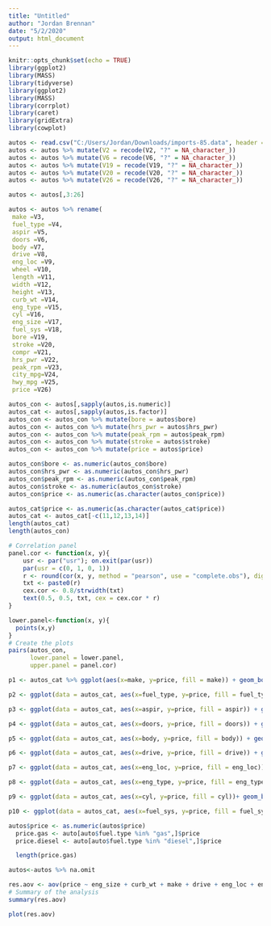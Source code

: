 ---
title: "Untitled"
author: "Jordan Brennan"
date: "5/2/2020"
output: html_document
---

```{r setup, include=FALSE}
knitr::opts_chunk$set(echo = TRUE)
library(ggplot2)
library(MASS)
library(tidyverse)
library(ggplot2)
library(MASS)
library(corrplot)
library(caret)
library(gridExtra)
library(cowplot)
```


```{r}
autos <- read.csv("C:/Users/Jordan/Downloads/imports-85.data", header = FALSE)
autos <- autos %>% mutate(V2 = recode(V2, "?" = NA_character_))
autos <- autos %>% mutate(V6 = recode(V6, "?" = NA_character_))
autos <- autos %>% mutate(V19 = recode(V19, "?" = NA_character_))
autos <- autos %>% mutate(V20 = recode(V20, "?" = NA_character_))
autos <- autos %>% mutate(V26 = recode(V26, "?" = NA_character_))

autos <- autos[,3:26]

autos <- autos %>% rename(
 make =V3,
 fuel_type =V4,
 aspir =V5,
 doors =V6,
 body =V7,
 drive =V8,
 eng_loc =V9,
 wheel =V10,
 length =V11,
 width =V12,
 height =V13,
 curb_wt =V14,
 eng_type =V15,
 cyl =V16,
 eng_size =V17,
 fuel_sys =V18,
 bore =V19,
 stroke =V20,
 compr =V21,
 hrs_pwr =V22,
 peak_rpm =V23,
 city_mpg=V24,
 hwy_mpg =V25,
 price =V26) 
```


```{r}
autos_con <- autos[,sapply(autos,is.numeric)]
autos_cat <- autos[,sapply(autos,is.factor)]
autos_con <- autos_con %>% mutate(bore = autos$bore) 
autos_con <- autos_con %>% mutate(hrs_pwr = autos$hrs_pwr) 
autos_con <- autos_con %>% mutate(peak_rpm = autos$peak_rpm) 
autos_con <- autos_con %>% mutate(stroke = autos$stroke) 
autos_con <- autos_con %>% mutate(price = autos$price) 

autos_con$bore <- as.numeric(autos_con$bore)
autos_con$hrs_pwr <- as.numeric(autos_con$hrs_pwr)
autos_con$peak_rpm <- as.numeric(autos_con$peak_rpm)
autos_con$stroke <- as.numeric(autos_con$stroke)
autos_con$price <- as.numeric(as.character(autos_con$price))

autos_cat$price <- as.numeric(as.character(autos_cat$price))
autos_cat <- autos_cat[-c(11,12,13,14)]
length(autos_cat)
length(autos_con)
```

```{r}
# Correlation panel
panel.cor <- function(x, y){
    usr <- par("usr"); on.exit(par(usr))
    par(usr = c(0, 1, 0, 1))
    r <- round(cor(x, y, method = "pearson", use = "complete.obs"), digits=2)
    txt <- paste0(r)
    cex.cor <- 0.8/strwidth(txt)
    text(0.5, 0.5, txt, cex = cex.cor * r)
}

lower.panel<-function(x, y){
  points(x,y)
}
# Create the plots
pairs(autos_con, 
      lower.panel = lower.panel,
      upper.panel = panel.cor)
```


```{r}
p1 <- autos_cat %>% ggplot(aes(x=make, y=price, fill = make)) + geom_boxplot() + theme(axis.text.x=element_blank())

p2 <- ggplot(data = autos_cat, aes(x=fuel_type, y=price, fill = fuel_type)) + geom_boxplot()

p3 <- ggplot(data = autos_cat, aes(x=aspir, y=price, fill = aspir)) + geom_boxplot()

p4 <- ggplot(data = autos_cat, aes(x=doors, y=price, fill = doors)) + geom_boxplot()

p5 <- ggplot(data = autos_cat, aes(x=body, y=price, fill = body)) + geom_boxplot() + theme(axis.text.x=element_blank())

p6 <- ggplot(data = autos_cat, aes(x=drive, y=price, fill = drive)) + geom_boxplot()

p7 <- ggplot(data = autos_cat, aes(x=eng_loc, y=price, fill = eng_loc)) + geom_boxplot()

p8 <- ggplot(data = autos_cat, aes(x=eng_type, y=price, fill = eng_type)) + geom_boxplot() + theme(axis.text.x=element_blank())

p9 <- ggplot(data = autos_cat, aes(x=cyl, y=price, fill = cyl))+ geom_boxplot() + theme(axis.text.x=element_blank())

p10 <- ggplot(data = autos_cat, aes(x=fuel_sys, y=price, fill = fuel_sys))+ geom_boxplot() + theme(axis.text.x=element_blank())
```



```{r}
autos$price <- as.numeric(autos$price)
  price.gas <- auto[auto$fuel.type %in% "gas",]$price
  price.diesel <- auto[auto$fuel.type %in% "diesel",]$price

  length(price.gas)
```



```{r}
autos<-autos %>% na.omit

res.aov <- aov(price ~ eng_size + curb_wt + make + drive + eng_loc + eng_type + fuel_sys, data = autos)
# Summary of the analysis
summary(res.aov)

plot(res.aov)
```



